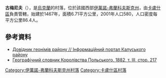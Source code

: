 {{coord|49|6|43|N|24|22|53|E|scale:30000|display=title}}

'''古梅尼夫'''（{{lang-uk|Гуменів}}），是[[烏克蘭|烏克蘭]]的村落，位於該國西部[[伊萬諾-弗蘭科夫斯克州|伊萬諾-弗蘭科夫斯克州]]，由[[卡盧什區|卡盧什區]]負責管轄，始建於1467年，面積6.71平方公里，2001年人口580，人口密度每平方公里86.4人。

==參考資料==
*[http://info-kalush.at.ua/index/dovidnik_vulic_sil_01/0-27 Довідник геонімів району // Інформаційний портал Калуського району]{{Wayback|url=http://info-kalush.at.ua/index/dovidnik_vulic_sil_01/0-27 |date=20161203031713 }}
* [http://dir.icm.edu.pl/pl/Slownik_geograficzny/Tom_III/217 Географічний словник Королівства Польського, 1882, т. III, стор. 217] {{Wayback|url=http://dir.icm.edu.pl/pl/Slownik_geograficzny/Tom_III/217 |date=20190104231204 }}

{{DEFAULTSORT:Гуменів}}
[[Category:伊萬諾-弗蘭科夫斯克州村落|Category:伊萬諾-弗蘭科夫斯克州村落]]
[[Category:卡盧什區村落|Category:卡盧什區村落]]


{{IvanoFrankivsk-geo-stub}}